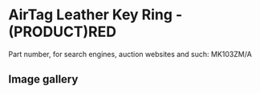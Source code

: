 # AirTag Leather Key Ring - (PRODUCT)RED

Part number, for search engines, auction websites and such: MK103ZM/A

## Image gallery

<div style={{ width: "768px" }}>
  <GalleryComponent
    images={[
      {
        original: "/everysource/MK103",
        thumbnail: "/everypreview/MK103",
      }
    ]}
  />
</div>